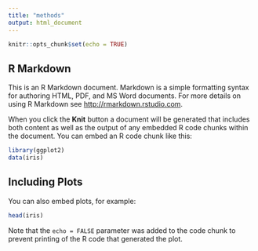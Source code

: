 ```yaml
---
title: "methods"
output: html_document
---
```


```r
knitr::opts_chunk$set(echo = TRUE)
```

## R Markdown

This is an R Markdown document. Markdown is a simple formatting syntax for authoring HTML, PDF, and MS Word documents. For more details on using R Markdown see <http://rmarkdown.rstudio.com>.

When you click the **Knit** button a document will be generated that includes both content as well as the output of any embedded R code chunks within the document. You can embed an R code chunk like this:

```r
library(ggplot2)
data(iris)
```

## Including Plots

You can also embed plots, for example:

```r
head(iris)
```

Note that the `echo = FALSE` parameter was added to the code chunk to prevent printing of the R code that generated the plot.
